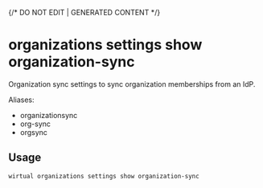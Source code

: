 {/* DO NOT EDIT | GENERATED CONTENT */}

# organizations settings show organization-sync

Organization sync settings to sync organization memberships from an IdP.

Aliases:

- organizationsync
- org-sync
- orgsync

## Usage

```console
wirtual organizations settings show organization-sync
```
